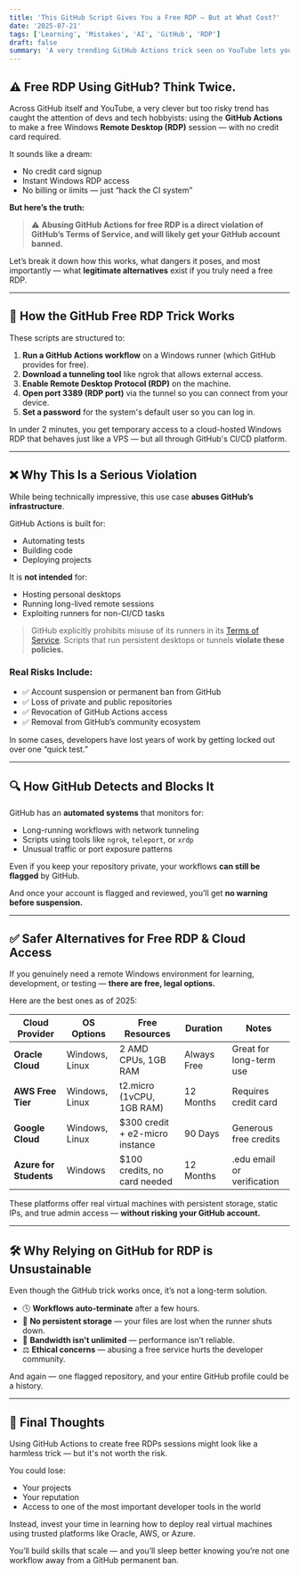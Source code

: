```yaml
---
title: 'This GitHub Script Gives You a Free RDP — But at What Cost?'
date: '2025-07-21'
tags: ['Learning', 'Mistakes', 'AI', 'GitHub', 'RDP']
draft: false
summary: 'A very trending GitHub Actions trick seen on YouTube lets you create a free Windows RDP in minutes—but it could get your GitHub account banned. Learn how it works, the risks, and safer alternatives for making a rdp.'
---
```


## ⚠️ Free RDP Using GitHub? Think Twice.

Across GitHub itself and YouTube, a very clever but too risky trend has caught the attention of devs and tech hobbyists: using the **GitHub Actions** to make a free Windows **Remote Desktop (RDP)** session — with no credit card required.

It sounds like a dream:

- No credit card signup
- Instant Windows RDP access
- No billing or limits — just “hack the CI system”

**But here’s the truth:**

> ⚠️ **Abusing GitHub Actions for free RDP is a direct violation of GitHub’s Terms of Service, and will likely get your GitHub account banned.**

Let’s break it down how this works, what dangers it poses, and most importantly — what **legitimate alternatives** exist if you truly need a free RDP.

---

## 🧠 How the GitHub Free RDP Trick Works

These scripts are structured to:

1. **Run a GitHub Actions workflow** on a Windows runner (which GitHub provides for free).
2. **Download a tunneling tool** like ngrok that allows external access.
3. **Enable Remote Desktop Protocol (RDP)** on the machine.
4. **Open port 3389 (RDP port)** via the tunnel so you can connect from your device.
5. **Set a password** for the system's default user so you can log in.

In under 2 minutes, you get temporary access to a cloud-hosted Windows RDP that behaves just like a VPS — but all through GitHub's CI/CD platform.

---

## ❌ Why This Is a Serious Violation

While being technically impressive, this use case **abuses GitHub’s infrastructure**.

GitHub Actions is built for:

- Automating tests
- Building code
- Deploying projects

It is **not intended** for:

- Hosting personal desktops
- Running long-lived remote sessions
- Exploiting runners for non-CI/CD tasks

> GitHub explicitly prohibits misuse of its runners in its [Terms of Service](https://docs.github.com/en/site-policy/github-terms/github-acceptable-use-policies). Scripts that run persistent desktops or tunnels **violate these policies.**

### Real Risks Include:

- ✅ Account suspension or permanent ban from GitHub
- ✅ Loss of private and public repositories
- ✅ Revocation of GitHub Actions access
- ✅ Removal from GitHub’s community ecosystem

In some cases, developers have lost years of work by getting locked out over one “quick test.”

---

## 🔍 How GitHub Detects and Blocks It

GitHub has an **automated systems** that monitors for:

- Long-running workflows with network tunneling
- Scripts using tools like `ngrok`, `teleport`, or `xrdp`
- Unusual traffic or port exposure patterns

Even if you keep your repository private, your workflows **can still be flagged** by GitHub.

And once your account is flagged and reviewed, you’ll get **no warning before suspension.**

---

## ✅ Safer Alternatives for Free RDP & Cloud Access

If you genuinely need a remote Windows environment for learning, development, or testing — **there are free, legal options.**

Here are the best ones as of 2025:

| Cloud Provider         | OS Options     | Free Resources                  | Duration    | Notes                      |
| ---------------------- | -------------- | ------------------------------- | ----------- | -------------------------- |
| **Oracle Cloud**       | Windows, Linux | 2 AMD CPUs, 1GB RAM             | Always Free | Great for long-term use    |
| **AWS Free Tier**      | Windows, Linux | t2.micro (1vCPU, 1GB RAM)       | 12 Months   | Requires credit card       |
| **Google Cloud**       | Windows, Linux | $300 credit + e2-micro instance | 90 Days     | Generous free credits      |
| **Azure for Students** | Windows        | $100 credits, no card needed    | 12 Months   | .edu email or verification |

These platforms offer real virtual machines with persistent storage, static IPs, and true admin access — **without risking your GitHub account.**

---

## 🛠️ Why Relying on GitHub for RDP is Unsustainable

Even though the GitHub trick works once, it’s not a long-term solution.

- 🕓 **Workflows auto-terminate** after a few hours.
- 🔐 **No persistent storage** — your files are lost when the runner shuts down.
- 📡 **Bandwidth isn't unlimited** — performance isn’t reliable.
- ⚖️ **Ethical concerns** — abusing a free service hurts the developer community.

And again — one flagged repository, and your entire GitHub profile could be a history.

---

## 💬 Final Thoughts

Using GitHub Actions to create free RDPs sessions might look like a harmless trick — but it's not worth the risk.

You could lose:

- Your projects
- Your reputation
- Access to one of the most important developer tools in the world

Instead, invest your time in learning how to deploy real virtual machines using trusted platforms like Oracle, AWS, or Azure.

You’ll build skills that scale — and you’ll sleep better knowing you’re not one workflow away from a GitHub permanent ban.
